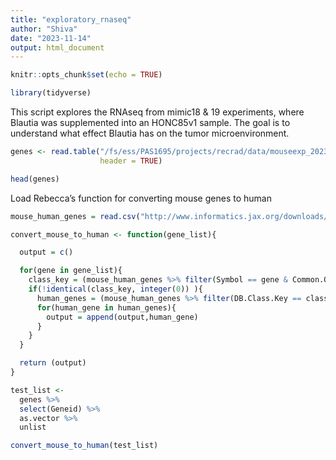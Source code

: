 ```yaml
---
title: "exploratory_rnaseq"
author: "Shiva"
date: "2023-11-14"
output: html_document
---
```


```r
knitr::opts_chunk$set(echo = TRUE)

library(tidyverse)
```

This script explores the RNAseq from mimic18 & 19 experiments, where Blautia was supplemented into an HONC85v1 sample. The goal is to understand what effect Blautia has on the tumor microenvironment. 

```r
genes <- read.table("/fs/ess/PAS1695/projects/recrad/data/mouseexp_2023-11-07/featurecounts.txt",
                    header = TRUE)

head(genes)
```
Load Rebecca's function for converting mouse genes to human

```r
mouse_human_genes = read.csv("http://www.informatics.jax.org/downloads/reports/HOM_MouseHumanSequence.rpt",sep="\t")

convert_mouse_to_human <- function(gene_list){

  output = c()

  for(gene in gene_list){
    class_key = (mouse_human_genes %>% filter(Symbol == gene & Common.Organism.Name=="human"))[['DB.Class.Key']]
    if(!identical(class_key, integer(0)) ){
      human_genes = (mouse_human_genes %>% filter(DB.Class.Key == class_key & Common.Organism.Name=="mouse, laboratory"))[,"Symbol"]
      for(human_gene in human_genes){
        output = append(output,human_gene)
      }
    }
  }

  return (output)
}
```

```r
test_list <- 
  genes %>%
  select(Geneid) %>%
  as.vector %>%
  unlist
```

```r
convert_mouse_to_human(test_list)
```

